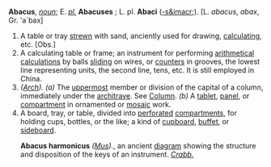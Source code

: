 '''Abacus''', ''[[noun (part of speech)|noun]]''; E. ''[[pl. (source)|pl.]]'' '''Abacuses''' ; L. pl. '''Abaci''' ([[-s&imacr]];). [L. ''abacus'', ''abax'', Gr. 'a`bax]

<ol>
<li>A table or tray [[strewn]] with sand, anciently used for drawing, [[calculating]], etc. [Obs.]

<li> A calculating table or frame; an instrument for performing [[arithmetical]] [[calculations]] by balls [[sliding]] on wires, or [[counters]] in grooves, the lowest line representing units, the second line, tens, etc. It is still employed in China.

<li> ''([[Arch (subject)|Arch]]).'' ''(a)'' The [[uppermost]] member or division of the capital of a column, immediately under the [[architrave]]. See [[Column]]. ''(b)'' A [[tablet]], [[panel]], or [[compartment]] in ornamented or [[mosaic]] work.

<li> A board, tray, or table, divided into [[perforated]] [[compartments]], for holding cups, bottles, or the like; a kind of [[cupboard]], [[buffet]], or [[sideboard]].

'''Abacus harmonicus''' ''([[Mus (subject)|Mus]]).'', an ancient [[diagram]] showing the structure and disposition of the keys of an instrument. ''[[Crabb. (source)|Crabb.]]''
</ol>